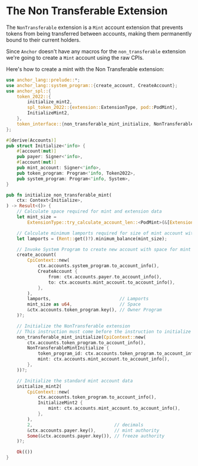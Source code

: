 
# The Non Transferable Extension

The `NonTransferable` extension is a `Mint` account extension that prevents tokens from being transferred between accounts, making them permanently bound to their current holders.

<ArticleSection name="Initializing the Mint Account" id="initializing-the-mint-account" level="h2" />

Since `Anchor` doesn't have any macros for the `non_transferable` extension we're going to create a `Mint` account using the raw CPIs.

Here's how to create a mint with the Non Transferable extension:

```rust
use anchor_lang::prelude::*;
use anchor_lang::system_program::{create_account, CreateAccount};
use anchor_spl::{
    token_2022::{
        initialize_mint2,
        spl_token_2022::{extension::ExtensionType, pod::PodMint},
        InitializeMint2,
    },
    token_interface::{non_transferable_mint_initialize, NonTransferableMintInitialize, Token2022},
};

#[derive(Accounts)]
pub struct Initialize<'info> {
    #[account(mut)]
    pub payer: Signer<'info>,
    #[account(mut)]
    pub mint_account: Signer<'info>,
    pub token_program: Program<'info, Token2022>,
    pub system_program: Program<'info, System>,
}

pub fn initialize_non_transferable_mint(
    ctx: Context<Initialize>,
) -> Result<()> {
    // Calculate space required for mint and extension data
    let mint_size =
        ExtensionType::try_calculate_account_len::<PodMint>(&[ExtensionType::NonTransferable])?;

    // Calculate minimum lamports required for size of mint account with extensions
    let lamports = (Rent::get()?).minimum_balance(mint_size);

    // Invoke System Program to create new account with space for mint and extension data
    create_account(
        CpiContext::new(
            ctx.accounts.system_program.to_account_info(),
            CreateAccount {
                from: ctx.accounts.payer.to_account_info(),
                to: ctx.accounts.mint_account.to_account_info(),
            },
        ),
        lamports,                          // Lamports
        mint_size as u64,                  // Space
        &ctx.accounts.token_program.key(), // Owner Program
    )?;

    // Initialize the NonTransferable extension
    // This instruction must come before the instruction to initialize the mint data
    non_transferable_mint_initialize(CpiContext::new(
        ctx.accounts.token_program.to_account_info(),
        NonTransferableMintInitialize {
            token_program_id: ctx.accounts.token_program.to_account_info(),
            mint: ctx.accounts.mint_account.to_account_info(),
        },
    ))?;

    // Initialize the standard mint account data
    initialize_mint2(
        CpiContext::new(
            ctx.accounts.token_program.to_account_info(),
            InitializeMint2 {
                mint: ctx.accounts.mint_account.to_account_info(),
            },
        ),
        2,                               // decimals
        &ctx.accounts.payer.key(),       // mint authority
        Some(&ctx.accounts.payer.key()), // freeze authority
    )?;

    Ok(())
}
```
